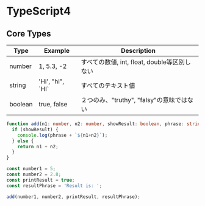 # TypeScript4

## Core Types
|Type|Example|Description|
|---|---|---|
|number|1, 5.3, -2|すべての数値, int, float, double等区別しない|
|string|'Hi', "hi", \`HI\`|すべてのテキスト値|
|boolean|true, false|２つのみ、"truthy", "falsy"の意味ではない|

```ts filename="app.ts"
function add(n1: number, n2: number, showResult: boolean, phrase: string) {
  if (showResult) {
    console.log(phrase + `${n1+n2}`);
  } else {
    return n1 + n2;
  }
}

const number1 = 5;
const number2 = 2.8;
const printResult = true;
const resultPhrase = 'Result is: ';

add(number1, number2, printResult, resultPhrase);
```